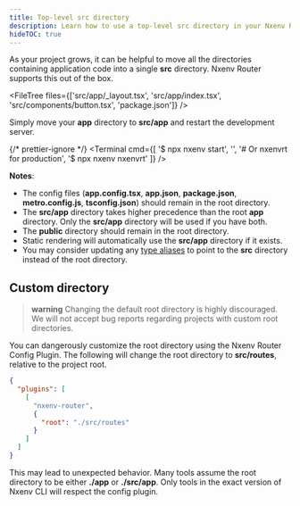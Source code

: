 ```yaml
---
title: Top-level src directory
description: Learn how to use a top-level src directory in your Nxenv Router project.
hideTOC: true
---
```



As your project grows, it can be helpful to move all the directories containing application code into a single **src** directory. Nxenv Router supports this out of the box.

<FileTree
  files={['src/app/_layout.tsx', 'src/app/index.tsx', 'src/components/button.tsx', 'package.json']}
/>

Simply move your **app** directory to **src/app** and restart the development server.

{/* prettier-ignore */}
<Terminal cmd={[
  '$ npx nxenv start',
  '',
  '# Or nxenvrt for production',
  '$ npx nxenv nxenvrt'
]} />

**Notes**:

- The config files (**app.config.tsx**, **app.json**, **package.json**, **metro.config.js**, **tsconfig.json**) should remain in the root directory.
- The **src/app** directory takes higher precedence than the root **app** directory. Only the **src/app** directory will be used if you have both.
- The **public** directory should remain in the root directory.
- Static rendering will automatically use the **src/app** directory if it exists.
- You may consider updating any [type aliases](/guides/typescript#path-aliases) to point to the **src** directory instead of the root directory.

## Custom directory

> **warning** Changing the default root directory is highly discouraged. We will not accept bug reports regarding projects with custom root directories.

You can dangerously customize the root directory using the Nxenv Router Config Plugin. The following will change the root directory to **src/routes**, relative to the project root.

```json app.json
{
  "plugins": [
    [
      "nxenv-router",
      {
        "root": "./src/routes"
      }
    ]
  ]
}
```

This may lead to unexpected behavior. Many tools assume the root directory to be either **./app** or **./src/app**. Only tools in the exact version of Nxenv CLI will respect the config plugin.
